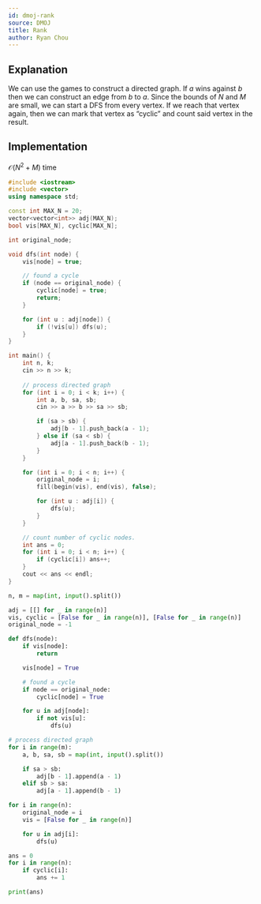 ```yaml
---
id: dmoj-rank
source: DMOJ
title: Rank
author: Ryan Chou
---
```


## Explanation
We can use the games to construct a directed graph. If $a$ wins against $b$ then we can construct an edge from $b$ to $a$. Since the bounds of $N$ and $M$ are small, we can start a DFS from every vertex. If we reach that vertex again, then we can mark that vertex as “cyclic” and count said vertex in the result.

## Implementation
$\mathcal{O}(N^2 + M)$ time

<LanguageSection>
<CPPSection>

```cpp
#include <iostream>
#include <vector>
using namespace std;

const int MAX_N = 20;
vector<vector<int>> adj(MAX_N);
bool vis[MAX_N], cyclic[MAX_N];

int original_node;

void dfs(int node) {
	vis[node] = true;

	// found a cycle
	if (node == original_node) {
		cyclic[node] = true;
		return;
	}

	for (int u : adj[node]) {
		if (!vis[u]) dfs(u);
	}
}

int main() {
	int n, k;
	cin >> n >> k;
	
	// process directed graph
	for (int i = 0; i < k; i++) {
		int a, b, sa, sb;
		cin >> a >> b >> sa >> sb;

		if (sa > sb) {
			adj[b - 1].push_back(a - 1);
		} else if (sa < sb) {
			adj[a - 1].push_back(b - 1);
		}
	}

	for (int i = 0; i < n; i++) {
		original_node = i;
		fill(begin(vis), end(vis), false);

		for (int u : adj[i]) {
			dfs(u);
		}
	}

	// count number of cyclic nodes.
	int ans = 0;
	for (int i = 0; i < n; i++) {
		if (cyclic[i]) ans++;
	}
	cout << ans << endl;
}
```
</CPPSection>

<PySection>

```py
n, m = map(int, input().split())

adj = [[] for _ in range(n)]
vis, cyclic = [False for _ in range(n)], [False for _ in range(n)]
original_node = -1

def dfs(node):
	if vis[node]: 
		return

	vis[node] = True

	# found a cycle
	if node == original_node:
		cyclic[node] = True

	for u in adj[node]:
		if not vis[u]: 
			dfs(u)

# process directed graph
for i in range(m):
	a, b, sa, sb = map(int, input().split())

	if sa > sb:
		adj[b - 1].append(a - 1)
	elif sb > sa:
		adj[a - 1].append(b - 1)

for i in range(n):
	original_node = i
	vis = [False for _ in range(n)]

	for u in adj[i]:
		dfs(u)

ans = 0
for i in range(n):
	if cyclic[i]:
		ans += 1

print(ans)
```
</PySection>
</LanguageSection>

